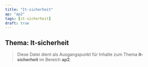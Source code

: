 ```yaml
---
title: "It-sicherheit"
ap: "ap2"
tags: [it-sicherheit]
draft: true
---
```


## Thema: It-sicherheit

> Diese Datei dient als Ausgangspunkt für Inhalte zum Thema **it-sicherheit** im Bereich **ap2**.

